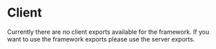
# Client

<Callout type="error">
  Currently there are no client exports available for the framework. If you want to use the framework exports please use the server exports.
</Callout>